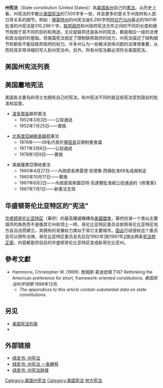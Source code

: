 '''州宪法'''（State constitution (United States)）為[[美国各州|美国各州]]自己的[[憲法|憲法]]。从历史上看，州宪法的字数比[[美国宪法|美国宪法]]的7,500字多一些，并且更多的是关于州政府和人民日常关系的细节。例如：[[佛蒙特州|佛蒙特州]]的州宪法是8,295字而[[阿拉巴马州|阿拉巴马州]]最近的1901年批准的州宪法是310,296个字。[[联邦政府|联邦政府]]和州政府宪法文件之间的不同的长度和细节规因于其不同的目的和用途。无论是联邦还是各州的宪法，都是相应一级的法律和政治组织的基础。但美国宪法规定了限制联邦政府的权力，州宪法描述了结构细节和那些不能给联邦政府的权力。许多州认为一些解决具体问题的法律很重要，从而将其非常详细的写入到州宪法中。另外，所有州宪法都必须符合美国宪法。

==美国州宪法列表==
{{main|美国州宪法列表}}

==美国屬地宪法==
{{main|美国屬地宪法列表}}
美国各主要岛屿领土也拥有自己的宪法。和州宪法不同的是这些宪法受到国会的批准和监督。

*[[波多黎各|波多黎各]]聯邦憲法
**1952年3月3日——公投通過
**1952年7月25日——實施

*[[北馬利安納群島|北馬里亞納群島聯邦]]憲法
**1976年——39名代表於[[塞班島|塞班島]]召開制憲會議
**1977年3月6日——公投通過
**1978年1月9日——實施

*美屬薩摩亞領地憲法
**1960年4月27日——內政部長弗雷德·安德魯·西頓批准68名成員制定
**1960年10月17日——實施
**1967年6月2日——內政部長斯圖亞特·烏達爾批准經公投通過的《修憲案》
**1967年7月1日——新憲法生效

==华盛顿哥伦比亚特区的"宪法"==
[[华盛顿哥伦比亚特区|华盛顿哥伦比亚特区]]（華府）的最高權威機構為[[美國國會|美國國會]]，華府扮演一个类似主要城市的角色而不是像其它州和领土一样。哥伦比亚特区委员会依照哥伦比亚特区地方自治法而建立，其拥有的发展权力类似于其它主要城市。[[国会|国会]]已经授权这个委员会可以颁布法律。哥伦比亚特区委员会先后在1982年[http://dccode.westgroup.com/toc/default.wl?oFindType=V&oDocName=DC&oDB=DC%2DST%2DWEB%3BSTADC&DocName=DC010463193&FindType=X&DB=DC-TOC-WEB%3BSTADCTOC&RS=WLW2%2E07&VR=2%2E0]{{Dead link|date=2018年6月 |bot=InternetArchiveBot |fix-attempted=no }}和1987年[http://dccode.westgroup.com/Find/Default.wl?DocName=DCHINEWCOLUMBIACONSTITUTIONENACTED1987&FindType=W&DB=DC-TOC-WEB%3BSTADCTOC&RS=WLW2%2E07&VR=2%2E0]{{Dead link|date=2018年6月 |bot=InternetArchiveBot |fix-attempted=no }}提出两条[[宪法修正案|宪法修正案]]，内容都是将目前的华盛顿哥伦比亚特区变成新哥伦比亚州。

==參考文獻==
{{refbegin}}
* Hammons, Christopher W. (1999). 詹姆斯·麦迪逊错了吗? Rethinking the American preference for short, framework-oriented constitutions. ''美国政治科学观察'' 1999年12月.
** ''The appendices to this article contain substantial data on state constitutions.''
{{refend}}

==另见==
*[[美国宪法列表|美国宪法列表]]
*{{le|美國各州憲法州長資格|State Constitution Gubernatorial Qualifications in the United States}}

==外部链接==
*[http://www.thegreenpapers.com/slg/constitution.phtml 绿皮书: 州宪法]
*[http://www.thegreenpapers.com/slg/explanation-constitution.phtml 绿皮书: 州宪法 一条解释]
*[http://www.thegreenpapers.com/slg/links.phtml 绿皮书: 州宪法链接]

{{Constitutions of the United States}}

[[Category:美国州宪法|Category:美国州宪法]]
[[Category:美国宪法|Category:美国宪法]]
[[Category:地方宪法|]]